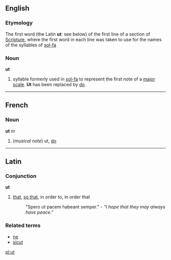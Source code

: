 ==English==
===Etymology===
The first word (the Latin '''ut''': see below) of the first line of a section of [[Scripture]], where the first word in each line was taken to use for the names of the syllables of [[sol-fa]]

===Noun===
'''ut'''

# syllable formerly used in [[sol-fa]] to represent the first note of a [[major scale]].  '''Ut''' has been replaced by ''[[do]]''.
----

==French==
===Noun===
'''ut''' ''m''

#(''musical note'') ut, [[do]]

----
==Latin==
===Conjunction===
'''ut'''

# [[that]], [[so that]], in order to, in order that
#: "Spero ut pacem habeant semper." - ''"I hope that they may always have peace."''

===Related terms===
*[[ne]]
*[[sicut]]

[[pl:ut]]